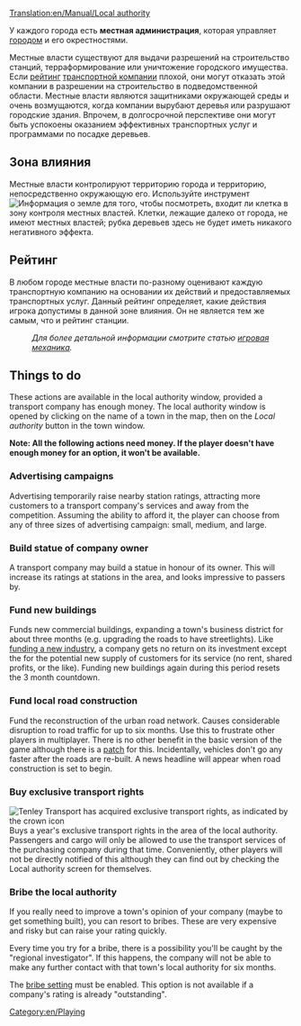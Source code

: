 [[Translation:en/Manual/Local authority]]
{{ru/Перевод|Local_authority|1}}

У каждого города есть '''местная администрация''', которая управляет [[ru/Manual/Город|городом]] и его окрестностями.

Местные власти существуют для выдачи разрешений на строительство станций, терраформирование или уничтожение городского имущества. Если [[ru/Manual/Игровая механика#Отношение в городе|рейтинг]] [[ru/Manual/Транспортная компания|транспортной компании]] плохой, они могут отказать этой компании в разрешении на строительство в подведомственной области. Местные власти являются защитниками окружающей среды и очень возмущаются, когда компании вырубают деревья или разрушают городские здания. Впрочем, в долгосрочной перспективе они могут быть успокоены оказанием эффективных транспортных услуг и программами по посадке деревьев.


==Зона влияния==
Местные власти контролируют территорию города и территорию, непосредственно окружающую его. Используйте инструмент [[File:en/manual html 51cda05b.png|Информация о земле]] для того, чтобы посмотреть, входит ли клетка в зону контроля местных властей. Клетки, лежащие далеко от города, не имеют местных властей; рубка деревьев здесь не будет иметь никакого негативного эффекта.

==Рейтинг==
В любом городе местные власти по-разному оценивают каждую транспортную компанию на основании их действий и предоставляемых транспортных услуг. Данный рейтинг определяет, какие действия игрока допустимы в данной зоне влияния. Он не является тем же самым, что и рейтинг станции.
:''Для более детальной информации смотрите статью [[ru/Manual/Игровая механика#Отношение в городе|игровая механика]].''

==Things to do==
These actions are available in the local authority window, provided a transport company has enough money. The local authority window is opened by clicking on the name of a town in the map, then on the ''Local authority'' button in the town window.

'''Note:  All the following actions need money.  If the player doesn't have enough money for an option, it won't be available.'''

===Advertising campaigns===
Advertising temporarily raise nearby station ratings, attracting more customers to a transport company's services and away from the competition. Assuming the ability to afford it, the player can choose from any of three sizes of advertising campaign: small, medium, and large.

===Build statue of company owner===
A transport company may build a statue in honour of its owner. This will increase its ratings at stations in the area, and looks impressive to passers by.

===Fund new buildings===
Funds new commercial buildings, expanding a town's business district for about three months (e.g. upgrading the roads to have streetlights). Like [[en/Manual/Industries#Prospecting_New_Industries|funding a new industry]], a company gets no return on its investment except the for the potential new supply of customers for its service (no rent, shared profits, or the like). Funding new buildings again during this period resets the 3 month countdown.

===Fund local road construction===
Fund the reconstruction of the urban road network. Causes considerable disruption to road traffic for up to six months. Use this to frustrate other players in multiplayer. There is no other benefit in the basic version of the game although there is a [[en/Archive/Manual/Settings/Remove absurd road-elements during the road construction|patch]] for this. Incidentally, vehicles don't go any faster after the roads are re-built. A news headline will appear when road construction is set to begin.

===Buy exclusive transport rights===
[[File:en/Exclusive transport rights.png|frame|right|Tenley Transport has acquired exclusive transport rights, as indicated by the crown icon]]
Buys a year's exclusive transport rights in the area of the local authority. Passengers and cargo will only be allowed to use the transport services of the purchasing company during that time.  Conveniently, other players will not be directly notified of this although they can find out by checking the Local authority screen for themselves.

===Bribe the local authority===
If you really need to improve a town's opinion of your company (maybe to get something built), you can resort to bribes.  These are very expensive and risky but can raise your rating quickly. 

Every time you try for a bribe, there is a possibility you'll be caught by the "regional investigator". If this happens, the company will not be able to make any further contact with that town's local authority for six months. 

The [[en/Archive/Manual/Settings/Bribe authority|bribe setting]] must be enabled. This option is not available if a company's rating is already "outstanding".

[[Category:en/Playing]]
